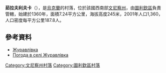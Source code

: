 {{coord|48|38|22|N|28|43|45|E|scale:30000|display=title}}

'''茹拉夫利夫卡'''（{{lang-uk|Журавлівка}}），是[[烏克蘭|烏克蘭]]的村落，位於該國西南部[[文尼察州|文尼察州]]，由[[圖利欽區|圖利欽區]]負責管轄，始建於1360年，面積7.24平方公里，海拔高度245米，2001年人口1,360，人口密度每平方公里187.8人。

==參考資料==
* [http://w1.c1.rada.gov.ua/pls/z7502/A005?rdat1=05.10.2011&rf7571=3139 Журавлівка]{{dead link|date=2018年4月 |bot=InternetArchiveBot |fix-attempted=yes }}
* [http://weather.in.ua/ua/vinnickaja/7970 Погода в селі Журавлівка] {{Wayback|url=http://weather.in.ua/ua/vinnickaja/7970 |date=20111220061837 }}

[[Category:文尼察州村落|Category:文尼察州村落]]
[[Category:圖利欽區村落|Category:圖利欽區村落]]


{{Vinnytsia-geo-stub}}